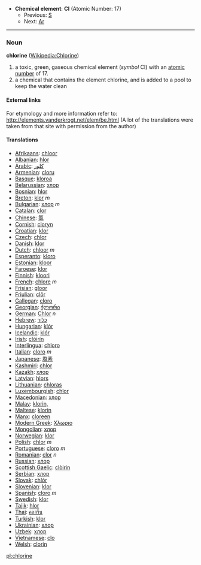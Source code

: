 *'''Chemical element''': '''Cl''' (Atomic Number: 17)
**Previous: [[Sulfur|S]]
**Next: [[Argon|Ar]]
----
=== Noun ===
'''chlorine''' ([[en:Chlorine|Wikipedia:Chlorine]])

#a toxic, green, gaseous chemical element (''symbol'' Cl) with an [[atomic number]] of 17.
#a chemical that contains the element chlorine, and is added to a pool to keep the water clean

====External links====
For etymology and more information refer to:
http://elements.vanderkrogt.net/elem/be.html
(A lot of the translations were taken from that site with permission from the author)

==== Translations ====
*[[Afrikaans]]: [[chloor]]
*[[Albanian]]: [[hlor]]
*[[Arabic]]: [[كلور]]
*[[Armenian]]: [[cloru]]
*[[Basque]]: [[kloroa]]
*[[Belarussian]]: [[хлор]]
*[[Bosnian]]: [[hlor]]
*[[Breton]]: [[klor]] ''m''
*[[Bulgarian]]: [[хлор]] ''m''
*[[Catalan]]: [[clor]]
*[[Chinese]]: [[氯]]
*[[Cornish]]: [[cloryn]]
*[[Croatian]]: [[klor]]
*[[Czech]]: [[chlor]]
*[[Danish]]: [[klor]]
*[[Dutch]]: [[chloor]] ''m''
*[[Esperanto]]: [[kloro]]
*[[Estonian]]: [[kloor]]
*[[Faroese]]: [[klor]]
*[[Finnish]]: [[kloori]]
*[[French]]: [[chlore]] ''m''
*[[Frisian]]: [[gloor]]
*[[Friulian]]: [[clôr]]
*[[Gallegan]]: [[cloro]]
*[[Georgian]]: [[ქლორი]]
*[[German]]: [[Chlor]] ''n''
*[[Hebrew]]: [[כלור]]
*[[Hungarian]]: [[klór]]
*[[Icelandic]]: [[klór]]
*[[Irish]]: [[clóirín]]
*[[Interlingua]]: [[chloro]]
*[[Italian]]: [[cloro]] ''m''
*[[Japanese]]: [[塩素]]
*[[Kashmiri]]: [[chlor]]
*[[Kazakh]]: [[хлор]]
*[[Latvian]]: [[hlors]]
*[[Lithuanian]]: [[chloras]]
*[[Luxembourgish]]: [[chlor]]
*[[Macedonian]]: [[хлор]]
*[[Malay]]: [[klorin,]]
*[[Maltese]]: [[klorin]]
*[[Manx]]: [[cloreen]]
*[[Modern Greek]]: [[Χλωριο]] '' ''
*[[Mongolian]]: [[хлор]]
*[[Norwegian]]: [[klor]]
*[[Polish]]: [[chlor]] ''m''
*[[Portuguese]]: [[cloro]] ''m''
*[[Romanian]]: [[clor]] ''n''
*[[Russian]]: [[хлор]] '' ''
*[[Scottish Gaelic]]: [[clòirin]]
*[[Serbian]]: [[хлор]]
*[[Slovak]]: [[chlór]]
*[[Slovenian]]: [[klor]]
*[[Spanish]]: [[cloro]] ''m''
*[[Swedish]]: [[klor]]
*[[Tajik]]: [[hlor]]
*[[Thai]]: [[คลอรีน]]
*[[Turkish]]: [[klor]]
*[[Ukrainian]]: [[хлор]]
*[[Uzbek]]: [[хлор]]
*[[Vietnamese]]: [[clo]]
*[[Welsh]]: [[clorin]]

[[pl:chlorine]]